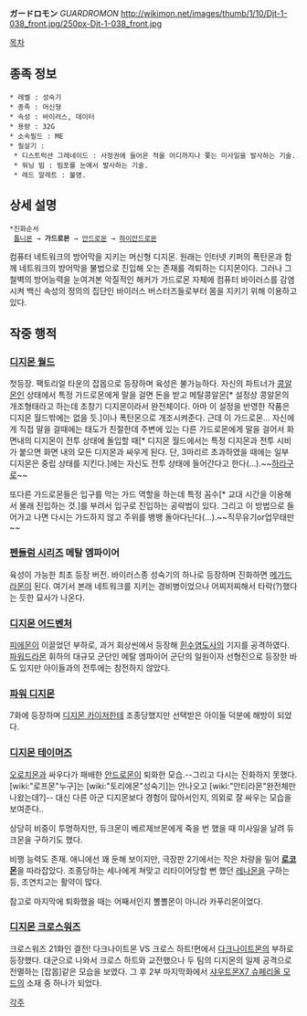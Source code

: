 '''ガードロモン''' ''GUARDROMON''
http://wikimon.net/images/thumb/1/10/Djt-1-038_front.jpg/250px-Djt-1-038_front.jpg

[[목차]]

== 종족 정보 ==
 * 레벨 : 성숙기
 * 종족 : 머신형
 * 속성 : 바이러스, 데이터
 * 용량 : 32G
 * 소속필드 : ME
 * 필살기 : 
  * 디스트럭션 그레네이드 : 사정권에 들어온 적을 어디까지나 쫓는 미사일을 발사하는 기술.
  * 워닝 빔 : 빔포를 눈에서 발사하는 기술.
  * 레드 알레트 : 불명.

== 상세 설명 ==
 *진화순서
  [[톱니몬]] → '''가드로몬''' → [[안드로몬]] → [[하이안드로몬]]

컴퓨터 네트워크의 방어막을 지키는 머신형 디지몬. 원래는 인터넷 키퍼의 폭탄몬과 함께 네트워크의 방어막을 불법으로 진입해 오는 존재를 격퇴하는 디지몬이다. 그러나 그 철벽의 방어능력을 눈여겨본 악질적인 해커가 가드로몬 자체에 컴퓨터 바이러스를 감염시켜 백신 속성의 정의의 집단인 바이러스 버스터즈들로부터 몸을 지키기 위해 이용하고 있다.

== 작중 행적 ==
=== [[디지몬 월드]] ===
첫등장. 팩토리얼 타운의 잡몹으로 등장하며 육성은 불가능하다. 자신의 파트너가 [[콩알몬]]인 상태에서 특정 가드로몬에게 말을 걸면 돈을 받고 메탈콩알몬[* 설정상 콩알몬의 개조형태라고 하는데 초창기 디지몬이라서 완전체이다. 아마 이 설정을 반영한 작품은 디지몬 월드밖에는 없을 듯.]이나 폭탄몬으로 개조시켜준다. 근데 이 가드로몬... 자신에게 직접 말을 걸때에는 태도가 친절한데 주변에 있는 다른 가드로몬에게 말을 걸어서 화면내의 디지몬이 전투 상태에 돌입할 때[* 디지몬 월드에서는 특정 디지몬과 전투 시비가 붙으면 화면 내의 모든 디지몬과 싸우게 된다. 단, 3마리르 초과하였을 때에는 일부 디지몬은 중립 상태를 지킨다.]에는 자신도 전투 상태에 들어간다고 한다(...).~~[[하라구로]]~~

또다른 가드로몬들은 입구를 막는 가드 역할을 하는데 특정 꼼수[* 교대 시간을 이용해서 몰래 진입하는 것.]를 부려서 입구로 진입하는 공략법이 있다. 그리고 이 방법으로 들어가고 나면 다시는 가드하지 않고 주위를 뱅뱅 돌아다닌다(...).~~직무유기or업무태만~~

=== [[펜들럼 시리즈]] 메탈 엠파이어 ===
육성이 가능한 최초 등장 버전. 바이러스종 성숙기의 하나로 등장하며 진화하면 [[메가드라몬]]이 된다. 여기서 본래 네트워크를 지키는 경비병이었으나 어찌저찌해서 타락(?)했다는 듯한 묘사가 나온다.

=== [[디지몬 어드벤처]] ===
[[피에몬]]이 이끌었던 부하로, 과거 회상씬에서 등장해 [[흰수염도사]]의 기지를 공격하였다. [[파워드라몬]] 휘하의 대규모 군단인 메탈 엠파이어 군단의 일원이자 선형진으로 등장한 바도 있지만 아이들과의 전투에는 참전하지 않았다.

=== [[파워 디지몬]] ===
7화에 등장하며 [[디지몬 카이저]]한테 조종당했지만 선택받은 아이들 덕분에 해방이 되었다.

=== [[디지몬 테이머즈]] ===
[[오로치몬]]과 싸우다가 패배한 [[안드로몬]]이 퇴화한 모습.--그리고 다시는 진화하지 못했다. [wiki:"로프몬"누구]는 [wiki:"토리에몬"성숙기]는 안나오고 [wiki:"안티라몬"완전체만 나왔는데?]-- 대신 다른 아군 디지몬보다 경험이 많아서인지, 의외로 잘 싸우는 모습을 보여준다..

상당히 비중이 투명하지만, 듀크몬이 베르제브몬에게 죽을 번 했을 때 미사일을 날려 듀크몬을 구하기도 했다.

비행 능력도 존재. 애니에선 꽤 둔해 보이지만, 극장판 2기에서는 작은 차량을 밀어 '''[[로코몬]]'''을 따라잡았다. 조종당하는 세나에게 쳐맞고 리타이어당할 뻔 했던 [[레나몬]]을 구하는 등, 조연치고는 활약이 많다.

참고로 마지막에 퇴화했을 때는 어째서인지 뽈뽈몬이 아니라 카푸리몬이었다.

=== [[디지몬 크로스워즈]] ===
크로스워즈 21화인 결전! 다크나이트몬 VS 크로스 하트!편에서 [[다크나이트몬]]의 부하로 등장했다. 대군으로 나와서 크로스 하트와 교전했으나 두 팀의 디지몬의 일제 공격으로 전멸하는 [잡몹]같은 모습을 보였다. 그 후 2부 마지막화에서 [[샤우트몬X7 슈페리올 모드]]의 소재 중 하나가 되었다.

[[각주]]
